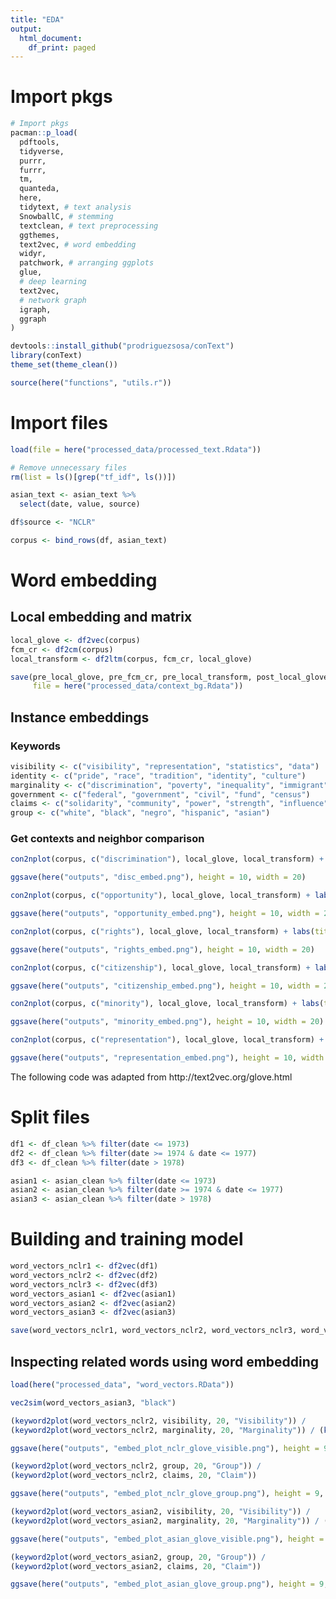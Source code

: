 ```yaml
---
title: "EDA"
output:
  html_document:
    df_print: paged
---
```


# Import pkgs 

```r
# Import pkgs
pacman::p_load(
  pdftools,
  tidyverse,
  purrr,
  furrr,
  tm,
  quanteda, 
  here,
  tidytext, # text analysis 
  SnowballC, # stemming 
  textclean, # text preprocessing 
  ggthemes,
  text2vec, # word embedding 
  widyr,
  patchwork, # arranging ggplots
  glue,
  # deep learning 
  text2vec,
  # network graph
  igraph,
  ggraph
)

devtools::install_github("prodriguezsosa/conText")
library(conText)
theme_set(theme_clean())

source(here("functions", "utils.r"))
```

# Import files 

```r
load(file = here("processed_data/processed_text.Rdata"))

# Remove unnecessary files 
rm(list = ls()[grep("tf_idf", ls())])

asian_text <- asian_text %>%
  select(date, value, source)

df$source <- "NCLR"

corpus <- bind_rows(df, asian_text)
```

# Word embedding

## Local embedding and matrix 

```r
local_glove <- df2vec(corpus)
fcm_cr <- df2cm(corpus)
local_transform <- df2ltm(corpus, fcm_cr, local_glove)

save(pre_local_glove, pre_fcm_cr, pre_local_transform, post_local_glove, post_fcm_cr, post_local_transform, 
     file = here("processed_data/context_bg.Rdata"))
```

## Instance embeddings 
 
### Keywords 

```r
visibility <- c("visibility", "representation", "statistics", "data")
identity <- c("pride", "race", "tradition", "identity", "culture")
marginality <- c("discrimination", "poverty", "inequality", "immigrant", "minority")
government <- c("federal", "government", "civil", "fund", "census")
claims <- c("solidarity", "community", "power", "strength", "influence") 
group <- c("white", "black", "negro", "hispanic", "asian")
```

### Get contexts and neighbor comparison 

```r
con2nplot(corpus, c("discrimination"), local_glove, local_transform) + labs(title = "Discrimination")

ggsave(here("outputs", "disc_embed.png"), height = 10, width = 20)

con2nplot(corpus, c("opportunity"), local_glove, local_transform) + labs(title = "Opportunity")

ggsave(here("outputs", "opportunity_embed.png"), height = 10, width = 20)

con2nplot(corpus, c("rights"), local_glove, local_transform) + labs(title = "Rights")

ggsave(here("outputs", "rights_embed.png"), height = 10, width = 20)

con2nplot(corpus, c("citizenship"), local_glove, local_transform) + labs(title = "citizenship")

ggsave(here("outputs", "citizenship_embed.png"), height = 10, width = 20)

con2nplot(corpus, c("minority"), local_glove, local_transform) + labs(title = "Minority")

ggsave(here("outputs", "minority_embed.png"), height = 10, width = 20)

con2nplot(corpus, c("representation"), local_glove, local_transform) + labs(title = "Representation")

ggsave(here("outputs", "representation_embed.png"), height = 10, width = 20)
```

The following code was adapted from http://text2vec.org/glove.html

# Split files 

```r
df1 <- df_clean %>% filter(date <= 1973)
df2 <- df_clean %>% filter(date >= 1974 & date <= 1977)
df3 <- df_clean %>% filter(date > 1978)

asian1 <- asian_clean %>% filter(date <= 1973)
asian2 <- asian_clean %>% filter(date >= 1974 & date <= 1977)
asian3 <- asian_clean %>% filter(date > 1978)
```

# Building and training model 

```r
word_vectors_nclr1 <- df2vec(df1)
word_vectors_nclr2 <- df2vec(df2)
word_vectors_nclr3 <- df2vec(df3)
word_vectors_asian1 <- df2vec(asian1)
word_vectors_asian2 <- df2vec(asian2)
word_vectors_asian3 <- df2vec(asian3)

save(word_vectors_nclr1, word_vectors_nclr2, word_vectors_nclr3, word_vectors_asian1, word_vectors_asian2, word_vectors_asian3, file = here("processed_data", "word_vectors.RData"))
```

## Inspecting related words using word embedding

```r
load(here("processed_data", "word_vectors.RData"))

vec2sim(word_vectors_asian3, "black")
```

```r
(keyword2plot(word_vectors_nclr2, visibility, 20, "Visibility")) /
(keyword2plot(word_vectors_nclr2, marginality, 20, "Marginality")) / (keyword2plot(word_vectors_nclr2, identity, 20, "Identity")) 

ggsave(here("outputs", "embed_plot_nclr_glove_visible.png"), height = 9, width = 12)

(keyword2plot(word_vectors_nclr2, group, 20, "Group")) /
(keyword2plot(word_vectors_nclr2, claims, 20, "Claim"))

ggsave(here("outputs", "embed_plot_nclr_glove_group.png"), height = 9, width = 12)
```

```r
(keyword2plot(word_vectors_asian2, visibility, 20, "Visibility")) /
(keyword2plot(word_vectors_asian2, marginality, 20, "Marginality")) / (keyword2plot(word_vectors_asian2, identity, 20, "Identity")) 

ggsave(here("outputs", "embed_plot_asian_glove_visible.png"), height = 9, width = 12)

(keyword2plot(word_vectors_asian2, group, 20, "Group")) /
(keyword2plot(word_vectors_asian2, claims, 20, "Claim"))

ggsave(here("outputs", "embed_plot_asian_glove_group.png"), height = 9, width = 12)
```